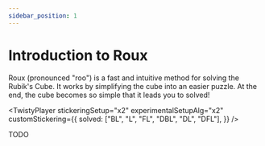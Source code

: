 ```yaml
---
sidebar_position: 1
---
```



# Introduction to Roux

Roux (pronounced "roo") is a fast and intuitive method for solving the Rubik's Cube.
It works by simplifying the cube into an easier puzzle.
At the end, the cube becomes so simple that it leads you to solved!

<TwistyPlayer
  stickeringSetup="x2"
  experimentalSetupAlg="x2"
  customStickering={{
    solved: ["BL", "L", "FL", "DBL", "DL", "DFL"],
  }}
/>

TODO
